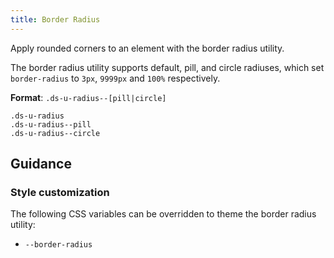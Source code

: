 ```yaml
---
title: Border Radius
---
```


Apply rounded corners to an element with the border radius utility.

The border radius utility supports default, pill, and circle radiuses, which set `border-radius` to `3px`, `9999px` and `100%` respectively.

**Format**: `.ds-u-radius--[pill|circle]`

<EmbeddedExample>
  <section>
    <article class="ds-u-margin-top--2">
      <code class="ds-u-margin-bottom--1">.ds-u-radius</code>
      <div class="ds-u-radius ds-u-fill--secondary ds-u-padding--2" style={{ width: 100 }}></div>
    </article>
    <article class="ds-u-margin-top--2">
      <code class="ds-u-margin-bottom--1">.ds-u-radius--pill</code>
      <div
        class="ds-u-radius--pill ds-u-fill--secondary ds-u-padding--2"
        style={{ width: 100 }}
      ></div>
    </article>
    <article class="ds-u-margin-top--2">
      <code class="ds-u-margin-bottom--1">.ds-u-radius--circle</code>
      <div class="ds-u-radius--circle ds-u-fill--secondary" style={{ width: 50, height: 50 }}></div>
    </article>
  </section>
</EmbeddedExample>

## Guidance

### Style customization

The following CSS variables can be overridden to theme the border radius utility:

- `--border-radius`
